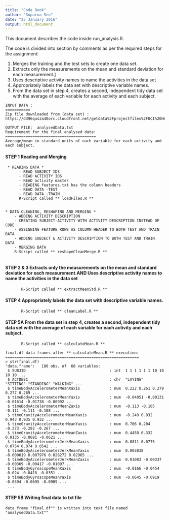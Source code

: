 ```yaml
---
title: "Code Book"
author: "Suparna Sen"
date: "25 January 2016"
output: html_document
---
```

This document describes the code inside run_analysis.R.

The code is divided into section by comments as per the required steps for the assignment:

1. Merges the training and the test sets to create one data set. 
2. Extracts only the measurements on the mean and standard deviation for each measurement.]
3. Uses descriptive activity names to name the activities in the data set
4. Appropriately labels the data set with descriptive variable names.
5. From the data set in step 4, creates a second, independent tidy data set with the average of each variable for each activity and each subject.

```
INPUT DATA : 
===========
Zip file downloaded from (data set) : 
https://d396qusza40orc.cloudfront.net/getdata%2Fprojectfiles%2FUCI%20HAR%20Dataset.zip
```
```
OUTPUT FILE:  analysedData.txt
Requirement for the final analysed data:
========================================
Average/mean in standard units of each variable for each activity and each subject.

```
#### STEP 1 Reading and Merging 

```
 * READING DATA *
      - READ SUBJECT IDS
      - READ ACTIVITY IDS
      - READ activity master
      - READING features.txt has the column headers
      - READ DATA -TEST 
      - READ DATA -TRAIN
      R-Script called ** loadFiles.R **

      
* DATA CLEANING, RESHAPING AND MERGING *
    - ADDING ACTIVITY DESCRIPTION
    - CREATING SUBJECT-ACTIVITY WITH ACTIVITY DESCRIPTION INSTEAD OF CODE
    - ASSIGNING FEATURE ROWS AS COLUMN HEADER TO BOTH TEST AND TRAIN DATA
    - ADDING SUBJECT & ACTIVITY DESCRIPTION TO BOTH TEST AND TRAIN DATA
    - MERGING DATA 
    R-Script called ** reshapeCleanMerge.R **
    
```
#### STEP 2 & 3 Extracts only the measurements on the mean and standard deviation for each measurement.AND Uses descriptive activity names to name the activities in the data set

```
       R-Script called ** extractMeanStd.R **
```
#### STEP 4 Appropriately labels the data set with descriptive variable names.

```
       R-Script called ** cleanLabel.R **
```

#### STEP 5A From the data set in step 4, creates a second, independent tidy data set with the average of each variable for each activity and each subject.
```
       R-Script called ** calculateMean.R ** 
```
```
final.df data frames after ** calculateMean.R ** execution:
===========================================================
> str(final.df)
'data.frame':	180 obs. of  68 variables:
 $ SUBJID                                     : int  1 1 1 1 1 1 10 10 10 10 ...
 $ ACTDESC                                    : chr  "LAYING" "SITTING" "STANDING" "WALKING" ...
 $ timeBodyAccelerometerMeanXaxis             : num  0.222 0.261 0.279 0.277 0.289 ...
 $ timeBodyAccelerometerMeanYaxis             : num  -0.04051 -0.00131 -0.01614 -0.01738 -0.00992 ...
 $ timeBodyAccelerometerMeanZaxis             : num  -0.113 -0.105 -0.111 -0.111 -0.108 ...
 $ timeGravityAccelerometerMeanXaxis          : num  -0.249 0.832 0.943 0.935 0.932 ...
 $ timeGravityAccelerometerMeanYaxis          : num  0.706 0.204 -0.273 -0.282 -0.267 ...
 $ timeGravityAccelerometerMeanZaxis          : num  0.4458 0.332 0.0135 -0.0681 -0.0621 ...
 $ timeBodyAccelerometerJerkMeanXaxis         : num  0.0811 0.0775 0.0754 0.074 0.0542 ...
 $ timeBodyAccelerometerJerkMeanYaxis         : num  0.003838 -0.000619 0.007976 0.028272 0.02965 ...
 $ timeBodyAccelerometerJerkMeanZaxis         : num  0.01083 -0.00337 -0.00369 -0.00417 -0.01097 ...
 $ timeBodyGyroscopeMeanXaxis                 : num  -0.0166 -0.0454 -0.024 -0.0418 -0.0351 ...
 $ timeBodyGyroscopeMeanYaxis                 : num  -0.0645 -0.0919 -0.0594 -0.0695 -0.0909 ...
 ...
```
#### STEP 5B Writing final data to txt file 
```
data frame "final.df"" is written into text file named "analysedData.txt""
```
